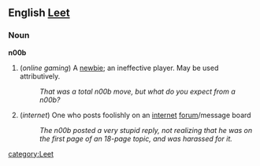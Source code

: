 ==English [[Leet]]==

===Noun===
'''n00b'''

# (''online gaming'') A [[newbie]]; an ineffective player.  May be used attributively.
#: ''That was a total n00b move, but what do you expect from a n00b?''
# (''internet'') One who posts foolishly on an [[internet]] [[forum]]/message board
#: ''The n00b posted a very stupid reply, not realizing that he was on the first page of an 18-page topic, and was harassed for it.''
[[category:Leet]]